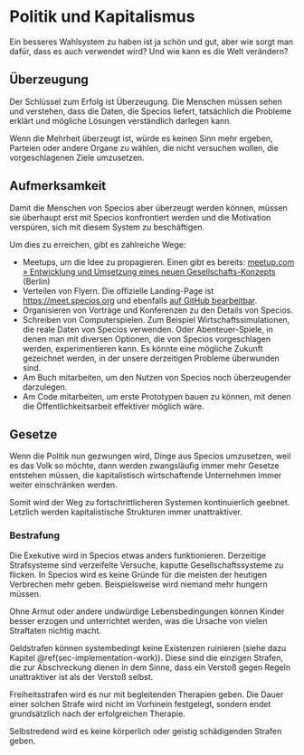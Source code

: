 # Politik und Kapitalismus {#sec-implementation-politics}

Ein besseres Wahlsystem zu haben ist ja schön und gut,
aber wie sorgt man dafür, dass es auch verwendet wird?
Und wie kann es die Welt verändern?

## Überzeugung {#sec-implementation-politics-conviction}

Der Schlüssel zum Erfolg ist Überzeugung.
Die Menschen müssen sehen und verstehen, dass die Daten, die Specios liefert,
tatsächlich die Probleme erklärt und mögliche Lösungen verständlich darlegen kann.

Wenn die Mehrheit überzeugt ist, würde es keinen Sinn mehr ergeben,
Parteien oder andere Organe zu wählen,
die nicht versuchen wollen, die vorgeschlagenen Ziele umzusetzen.

## Aufmerksamkeit

Damit die Menschen von Specios aber überzeugt werden können,
müssen sie überhaupt erst mit Specios konfrontiert werden und die Motivation verspüren,
sich mit diesem System zu beschäftigen.

Um dies zu erreichen, gibt es zahlreiche Wege:

- Meetups, um die Idee zu propagieren. Einen gibt es bereits:
    [meetup.com » Entwicklung und Umsetzung eines neuen Gesellschafts-Konzepts](https://www.meetup.com/de-DE/enwticklung-und-umsetzung-eines-neuen-gesellschafts-konzepts/)
    (Berlin)
- Verteilen von Flyern. 
    Die offizielle Landing-Page ist [https://meet.specios.org](https://meet.specios.org)
    und ebenfalls [auf GitHub bearbeitbar](https://github.com/specios/landing-page/edit/main/index.html).
- Organisieren von Vorträge und Konferenzen zu den Details von Specios.
- Schreiben von Computerspielen. Zum Beispiel Wirtschaftssimulationen, 
    die reale Daten von Specios verwenden.
    Oder Abenteuer-Spiele, in denen man mit diversen Optionen, 
    die von Specios vorgeschlagen werden, experimentieren kann.
    Es könnte eine mögliche Zukunft gezeichnet werden,
    in der unsere derzeitigen Probleme überwunden sind.
- Am Buch mitarbeiten, um den Nutzen von Specios noch überzeugender darzulegen.
- Am Code mitarbeiten, um erste Prototypen bauen zu können,
    mit denen die Öffentlichkeitsarbeit effektiver möglich wäre.

## Gesetze

Wenn die Politik nun gezwungen wird, Dinge aus Specios umzusetzen, weil es das Volk so möchte,
dann werden zwangsläufig immer mehr Gesetze entstehen müssen,
die kapitalistisch wirtschaftende Unternehmen immer weiter einschränken werden.

Somit wird der Weg zu fortschrittlicheren Systemen kontinuierlich geebnet.
Letzlich werden kapitalistische Strukturen immer unattraktiver.

### Bestrafung

Die Exekutive wird in Specios etwas anders funktionieren.
Derzeitige Strafsysteme sind verzeifelte Versuche, kaputte Gesellschaftssysteme zu flicken.
In Specios wird es keine Gründe für die meisten der heutigen Verbrechen mehr geben.
Beispielsweise wird niemand mehr hungern müssen.

Ohne Armut oder andere undwürdige Lebensbedingungen
können Kinder besser erzogen und unterrichtet werden,
was die Ursache von vielen Straftaten nichtig macht.

Geldstrafen können systembedingt keine Existenzen ruinieren
(siehe dazu Kapitel \@ref(sec-implementation-work)).
Diese sind die einzigen Strafen, die zur Abschreckung dienen in dem Sinne,
dass ein Verstoß gegen Regeln unattraktiver ist als der Verstoß selbst.

Freiheitsstrafen wird es nur mit begleitenden Therapien geben.
Die Dauer einer solchen Strafe wird nicht im Vorhinein festgelegt,
sondern endet grundsätzlich nach der erfolgreichen Therapie.

Selbstredend wird es keine körperlich oder geistig schädigenden Strafen geben.
